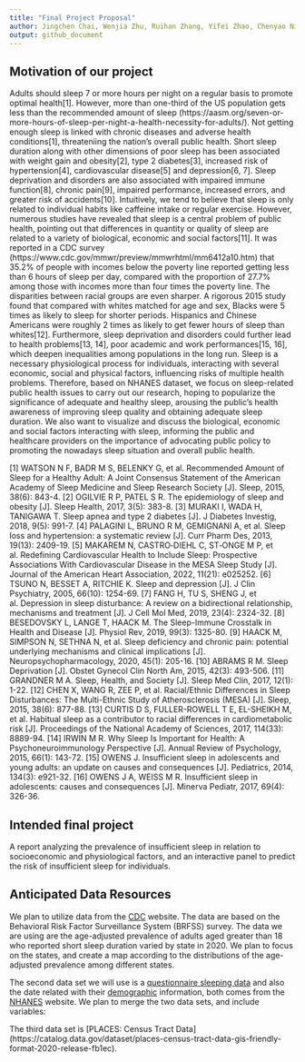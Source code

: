 ```yaml
---
title: "Final Project Proposal"
author: Jingchen Chai, Wenjia Zhu, Ruihan Zhang, Yifei Zhao, Chenyao Ni
output: github_document
---
```


## Motivation of our project
Adults should sleep 7 or more hours per night on a regular basis to promote optimal health[1].
However, more than one-third of the US population gets less than the recommended amount of sleep (https://aasm.org/seven-or-more-hours-of-sleep-per-night-a-health-necessity-for-adults/). 
Not getting enough sleep is linked with chronic diseases and adverse health conditions[1], threateniing the nation’s overall public health. Short sleep duration along with other dimensions of poor sleep has been associated with weight gain and obesity[2], type 2 diabetes[3],  increased risk of hypertension[4], cardiovascular disease[5] and depression[6, 7]. Sleep deprivation and disorders are also associated with impaired immune function[8], chronic pain[9], impaired performance, increased errors, and greater risk of accidents[10].
Intuitively, we tend to believe that sleep is only related to individual habits like caffeine intake or regular exercise. However, numerous studies have revealed that sleep is a central problem of public health, pointing out that differences in quantity or quality of sleep are related to a variety of biological, economic and social factors[11]. It was reported in a CDC survey (https://www.cdc.gov/mmwr/preview/mmwrhtml/mm6412a10.htm) that 35.2% of people with incomes below the poverty line reported getting less than 6 hours of sleep per day, compared with the proportion of 27.7% among those with incomes more than four times the poverty line. The disparities between racial groups are even sharper. A rigorous 2015 study found that compared with whites matched for age and sex, Blacks were 5 times as likely to sleep for shorter periods. Hispanics and Chinese Americans were roughly 2 times as likely to get fewer hours of sleep than whites[12]. Furthermore, sleep deprivation and disorders could further lead to health problems[13, 14], poor academic and work performances[15, 16], which deepen inequalities among populations in the long run. 
Sleep is a necessary physiological process for individuals, interacting with several economic, social and physical factors, influencing risks of multiple health problems. Therefore, based on NHANES dataset, we focus on sleep-related public health issues to carry out our research, hoping to popularize the significance of adequate and healthy sleep, arousing the public's health awareness of improving sleep quality and obtaining adequate sleep duration. We also want to visualize and discuss the biological, economic and social factors interacting with sleep, informing the public and healthcare providers on the importance of advocating public policy to promoting the nowadays sleep situation and overall public health.

[1]	WATSON N F, BADR M S, BELENKY G, et al. Recommended Amount of Sleep for a Healthy Adult: A Joint Consensus Statement of the American Academy of Sleep Medicine and Sleep Research Society [J]. Sleep, 2015, 38(6): 843-4.
[2]	OGILVIE R P, PATEL S R. The epidemiology of sleep and obesity [J]. Sleep Health, 2017, 3(5): 383-8.
[3]	MURAKI I, WADA H, TANIGAWA T. Sleep apnea and type 2 diabetes [J]. J Diabetes Investig, 2018, 9(5): 991-7.
[4]	PALAGINI L, BRUNO R M, GEMIGNANI A, et al. Sleep loss and hypertension: a systematic review [J]. Curr Pharm Des, 2013, 19(13): 2409-19.
[5]	MAKAREM N, CASTRO‐DIEHL C, ST‐ONGE M P, et al. Redefining Cardiovascular Health to Include Sleep: Prospective Associations With Cardiovascular Disease in the MESA Sleep Study [J]. Journal of the American Heart Association, 2022, 11(21): e025252.
[6]	TSUNO N, BESSET A, RITCHIE K. Sleep and depression [J]. J Clin Psychiatry, 2005, 66(10): 1254-69.
[7]	FANG H, TU S, SHENG J, et al. Depression in sleep disturbance: A review on a bidirectional relationship, mechanisms and treatment [J]. J Cell Mol Med, 2019, 23(4): 2324-32.
[8]	BESEDOVSKY L, LANGE T, HAACK M. The Sleep-Immune Crosstalk in Health and Disease [J]. Physiol Rev, 2019, 99(3): 1325-80.
[9]	HAACK M, SIMPSON N, SETHNA N, et al. Sleep deficiency and chronic pain: potential underlying mechanisms and clinical implications [J]. Neuropsychopharmacology, 2020, 45(1): 205-16.
[10]	ABRAMS R M. Sleep Deprivation [J]. Obstet Gynecol Clin North Am, 2015, 42(3): 493-506.
[11]	GRANDNER M A. Sleep, Health, and Society [J]. Sleep Med Clin, 2017, 12(1): 1-22.
[12]	CHEN X, WANG R, ZEE P, et al. Racial/Ethnic Differences in Sleep Disturbances: The Multi-Ethnic Study of Atherosclerosis (MESA) [J]. Sleep, 2015, 38(6): 877-88.
[13]	CURTIS D S, FULLER-ROWELL T E, EL-SHEIKH M, et al. Habitual sleep as a contributor to racial differences in cardiometabolic risk [J]. Proceedings of the National Academy of Sciences, 2017, 114(33): 8889-94.
[14]	IRWIN M R. Why Sleep Is Important for Health: A Psychoneuroimmunology Perspective [J]. Annual Review of Psychology, 2015, 66(1): 143-72.
[15]	OWENS J. Insufficient sleep in adolescents and young adults: an update on causes and consequences [J]. Pediatrics, 2014, 134(3): e921-32.
[16]	OWENS J A, WEISS M R. Insufficient sleep in adolescents: causes and consequences [J]. Minerva Pediatr, 2017, 69(4): 326-36.


## Intended final project
A report analyzing the prevalence of insufficient sleep in relation to socioeconomic and physiological factors, and an interactive panel to predict the risk of insufficient sleep for individuals. 














## Anticipated Data Resources

We plan to utilize data from the [CDC](https://www.cdc.gov/sleep/data-and-statistics/adults.html) website. The data are based on the Behavioral Risk Factor Surveillance System (BRFSS) survey. The data we are using are the age-adjusted prevalence of adults aged greater than 18 who reported short sleep duration varied by state in 2020. We plan to focus on the states, and create a map according to the distributions of the age-adjusted prevalence among different states. 

The second data set we will use is a [questionnaire sleeping data](https://wwwn.cdc.gov/Nchs/Nhanes/2017-2018/SLQ_J.htm) and also the date related with their [demographic](https://wwwn.cdc.gov/Nchs/Nhanes/2017-2018/DEMO_J.htm) information, both comes from the [NHANES](https://www.cdc.gov/nchs/nhanes/index.htm) website. We plan to merge the two data sets, and include variables: 

The third data set is [PLACES: Census Tract Data] (https://catalog.data.gov/dataset/places-census-tract-data-gis-friendly-format-2020-release-fb1ec). 




